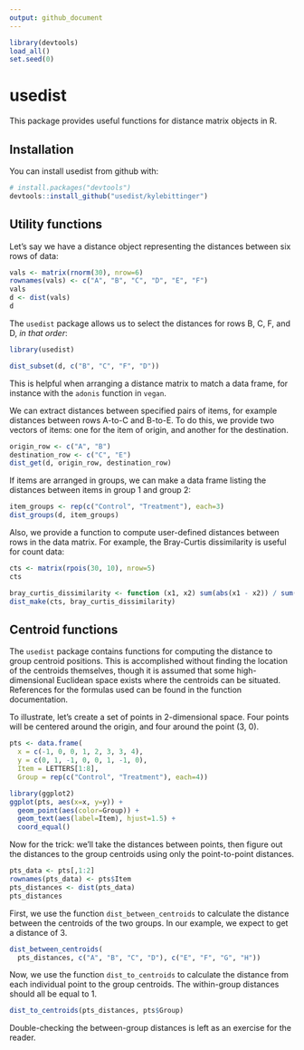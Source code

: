 ```yaml
---
output: github_document
---
```


<!-- README.md is generated from README.Rmd. Please edit that file -->

```r
library(devtools)
load_all()
set.seed(0)
```


# usedist

This package provides useful functions for distance matrix objects in R.

## Installation

You can install usedist from github with:

```r
# install.packages("devtools")
devtools::install_github("usedist/kylebittinger")
```

## Utility functions

Let's say we have a distance object representing the distances between six rows
of data:

```r
vals <- matrix(rnorm(30), nrow=6)
rownames(vals) <- c("A", "B", "C", "D", "E", "F")
vals
d <- dist(vals)
d
```

The `usedist` package allows us to select the distances for rows B, C, F, and
D, *in that order*:

```r
library(usedist)
```


```r
dist_subset(d, c("B", "C", "F", "D"))
```

This is helpful when arranging a distance matrix to match a data frame, for 
instance with the `adonis` function in `vegan`.

We can extract distances between specified pairs of items, for example distances
between rows A-to-C and B-to-E. To do this, we provide two vectors of items: one
for the item of origin, and another for the destination.

```r
origin_row <- c("A", "B")
destination_row <- c("C", "E")
dist_get(d, origin_row, destination_row)
```

If items are arranged in groups, we can make a data frame listing the distances
between items in group 1 and group 2:

```r
item_groups <- rep(c("Control", "Treatment"), each=3)
dist_groups(d, item_groups)
```

Also, we provide a function to compute user-defined distances between
rows in the data matrix. For example, the Bray-Curtis dissimilarity is useful
for count data:

```r
cts <- matrix(rpois(30, 10), nrow=5)
cts
```

```r
bray_curtis_dissimilarity <- function (x1, x2) sum(abs(x1 - x2)) / sum(x1 + x2)
dist_make(cts, bray_curtis_dissimilarity)
```

## Centroid functions

The `usedist` package contains functions for computing the distance to group
centroid positions.  This is accomplished without finding the location of the
centroids themselves, though it is assumed that some high-dimensional Euclidean
space exists where the centroids can be situated.  References for the formulas
used can be found in the function documentation.

To illustrate, let's create a set of points in 2-dimensional space.  Four points
will be centered around the origin, and four around the point (3, 0).

```r
pts <- data.frame(
  x = c(-1, 0, 0, 1, 2, 3, 3, 4),
  y = c(0, 1, -1, 0, 0, 1, -1, 0),
  Item = LETTERS[1:8],
  Group = rep(c("Control", "Treatment"), each=4))

library(ggplot2)
ggplot(pts, aes(x=x, y=y)) +
  geom_point(aes(color=Group)) +
  geom_text(aes(label=Item), hjust=1.5) +
  coord_equal()
```

Now for the trick: we'll take the distances between points, then figure out the
distances to the group centroids using only the point-to-point distances.

```r
pts_data <- pts[,1:2]
rownames(pts_data) <- pts$Item
pts_distances <- dist(pts_data)
pts_distances
```

First, we use the function `dist_between_centroids` to calculate the distance
between the centroids of the two groups.  In our example, we expect to get a
distance of 3.

```r
dist_between_centroids(
  pts_distances, c("A", "B", "C", "D"), c("E", "F", "G", "H"))
```

Now, we use the function `dist_to_centroids` to calculate the distance from each
individual point to the group centroids.  The within-group distances should all
be equal to 1.

```r
dist_to_centroids(pts_distances, pts$Group)
```

Double-checking the between-group distances is left as an exercise for the
reader.
